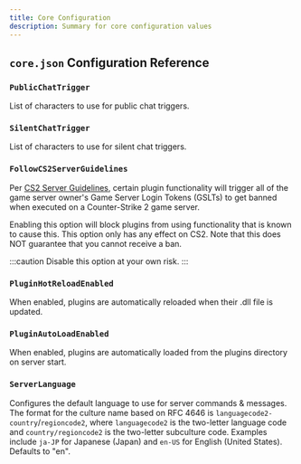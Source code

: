 ```yaml
---
title: Core Configuration
description: Summary for core configuration values
---
```


## `core.json` Configuration Reference

<DynamicCode lang="json" path="configs/addons/counterstrikesharp/configs/core.example.json"/>

### `PublicChatTrigger`

List of characters to use for public chat triggers.

### `SilentChatTrigger`

List of characters to use for silent chat triggers.

### `FollowCS2ServerGuidelines`

Per [CS2 Server Guidelines](https://blog.counter-strike.net/index.php/server_guidelines/), certain plugin
functionality will trigger all of the game server owner's Game Server Login Tokens
(GSLTs) to get banned when executed on a Counter-Strike 2 game server.

Enabling this option will block plugins from using functionality that is known to cause this.
This option only has any effect on CS2. Note that this does NOT guarantee that you cannot
receive a ban.

:::caution
Disable this option at your own risk.
:::

### `PluginHotReloadEnabled`

When enabled, plugins are automatically reloaded when their .dll file is updated.

### `PluginAutoLoadEnabled`

When enabled, plugins are automatically loaded from the plugins directory on server start.

### `ServerLanguage`

Configures the default language to use for server commands & messages. The format for the culture name based on RFC 4646 is `languagecode2-country`/`regioncode2`, where `languagecode2` is the two-letter language code and `country/regioncode2` is the two-letter subculture code. Examples include `ja-JP` for Japanese (Japan) and `en-US` for English (United States). Defaults to "en".